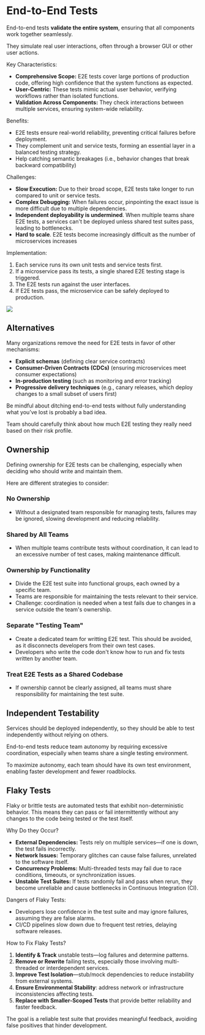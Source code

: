 # End-to-End Tests

End-to-end tests **validate the entire system**, ensuring that all components work together seamlessly.

They simulate real user interactions, often through a browser GUI or other user actions.

Key Characteristics:

- **Comprehensive Scope:** E2E tests cover large portions of production code, offering high confidence that the system functions as expected.
- **User-Centric:** These tests mimic actual user behavior, verifying workflows rather than isolated functions.
- **Validation Across Components:** They check interactions between multiple services, ensuring system-wide reliability.

Benefits:
- E2E tests ensure real-world reliability, preventing critical failures before deployment.
- They complement unit and service tests, forming an essential layer in a balanced testing strategy.
- Help catching semantic breakages (i.e., behavior changes that break backward compatibility)

Challenges:
- **Slow Execution:** Due to their broad scope, E2E tests take longer to run compared to unit or service tests.
- **Complex Debugging:** When failures occur, pinpointing the exact issue is more difficult due to multiple dependencies.
- **Independent deployability is undermined**. When multiple teams share E2E tests, a services can't be deployed unless shared test suites pass, leading to bottlenecks.
- **Hard to scale**. E2E tests become increasingly difficult as the number of microservices increases

Implementation:
1. Each service runs its own unit tests and service tests first.
2. If a microservice pass its tests, a single shared E2E testing stage is triggered.
3. The E2E tests run against the user interfaces.
4. If E2E tests pass, the microservice can be safely deployed to production.

![](./fan-in-e2e-test.drawio.svg)

## Alternatives

Many organizations remove the need for E2E tests in favor of other mechanisms:
- **Explicit schemas** (defining clear service contracts)
- **Consumer-Driven Contracts (CDCs)** (ensuring microservices meet consumer expectations)
- **In-production testing** (such as monitoring and error tracking)
- **Progressive delivery techniques** (e.g., canary releases, which deploy changes to a small subset of users first)

Be mindful about ditching end-to-end tests without fully understanding what you’ve lost is probably a bad idea.

Team should carefully think about how much E2E testing they really need based on their risk profile.


## Ownership

Defining ownership for E2E tests can be challenging, especially when deciding who should write and maintain them.

Here are different strategies to consider:

### No Ownership
- Without a designated team responsible for managing tests, failures may be ignored, slowing development and reducing reliability.

### Shared by All Teams
- When multiple teams contribute tests without coordination, it can lead to an excessive number of test cases, making maintenance difficult.

### Ownership by Functionality
- Divide the E2E test suite into functional groups, each owned by a specific team.
- Teams are responsible for maintaining the tests relevant to their service.
- Challenge: coordination is needed when a test fails due to changes in a service outside the team's ownership.

### Separate "Testing Team"
- Create a dedicated team for writting E2E test. This should be avoided, as it disconnects developers from their own test cases.
- Developers who write the code don't know how to run and fix tests written by another team.

### Treat E2E Tests as a Shared Codebase
- If ownership cannot be clearly assigned, all teams must share responsibility for maintaining the test suite.


## Independent Testability

Services should be deployed independently, so they should be able to test independently without relying on others.

End-to-end tests reduce team autonomy by requiring excessive coordination, especially when teams share a single testing environment.

To maximize autonomy, each team should have its own test environment, enabling faster development and fewer roadblocks.

## Flaky Tests

Flaky or brittle tests are automated tests that exhibit non-deterministic behavior. This means they can pass or fail intermittently without any changes to the code being tested or the test itself.

Why Do they Occur?

- **External Dependencies:** Tests rely on multiple services—if one is down, the test fails incorrectly.
- **Network Issues:** Temporary glitches can cause false failures, unrelated to the software itself.
- **Concurrency Problems:** Multi-threaded tests may fail due to race conditions, timeouts, or synchronization issues.
- **Unstable Test Suites:** If tests randomly fail and pass when rerun, they become unreliable and cause bottlenecks in Continuous Integration (CI).

Dangers of Flaky Tests:
- Developers lose confidence in the test suite and may ignore failures, assuming they are false alarms.
- CI/CD pipelines slow down due to frequent test retries, delaying software releases.

How to Fix Flaky Tests?
1. **Identify & Track** unstable tests—log failures and determine patterns.
2. **Remove or Rewrite** failing tests, especially those involving multi-threaded or interdependent services.
3. **Improve Test Isolation**—stub/mock dependencies to reduce instability from external systems.
4. **Ensure Environmental Stability**: address network or infrastructure inconsistencies affecting tests.
5. **Replace with Smaller-Scoped Tests** that provide better reliability and faster feedback.

The goal is a reliable test suite that provides meaningful feedback, avoiding false positives that hinder development.
